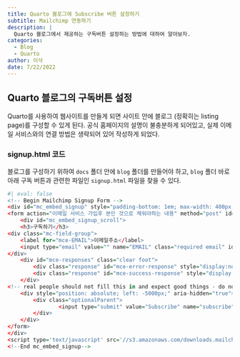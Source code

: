 ```yaml
---
title: Quarto 블로그에 Subscribe 버튼 설정하기
subtitle: Mailchimp 연동하기 
description: |
  Quarto 블로그에서 제공하는 구독버튼 설정하는 방법에 대하여 알아보자.
categories:
  - Blog
  - Quarto
author: 이삭
date: 7/22/2022
---
```


## Quarto 블로그의 구독버튼 설정

Quarto를 사용하여 웹사이트를 만들게 되면 사이트 안에 블로그 (정확히는 listing page)를 구성할 수 있게 된다. 공식 홈페이지의 설명이 불충분하게 되어있고, 실제 이메일 서비스와의 연결 방법은 생략되어 있어 작성하게 되었다.

### signup.html 코드

블로그를 구성하기 위하여 `docs` 폴더 안에 `blog` 폴더를 만들어야 하고, `blog` 폴더 바로 아래 구독 버튼과 관련한 파일인 `signup.html` 파일을 찾을 수 있다.

```r
#| eval: false
<!-- Begin Mailchimp Signup Form -->
<div id="mc_embed_signup" style="padding-bottom: 1em; max-width: 400px;" class="ms-auto me-auto">
<form action="이메일 서비스 가입후 본인 것으로 채워야하는 내용" method="post" id="mc-embedded-subscribe-form" name="mc-embedded-subscribe-form" class="validate" target="_blank" novalidate>
    <div id="mc_embed_signup_scroll">
	<h3>구독하기</h3>
<div class="mc-field-group">
	<label for="mce-EMAIL">이메일주소</label>
	<input type="email" value="" name="EMAIL" class="required email" id="mce-EMAIL" style="font-size: 0.8em; padding: .2em;">
</div>
	<div id="mce-responses" class="clear foot">
		<div class="response" id="mce-error-response" style="display:none"></div>
		<div class="response" id="mce-success-response" style="display:none"></div>
	</div>
<!-- real people should not fill this in and expect good things - do not remove this or risk form bot signups-->
    <div style="position: absolute; left: -5000px;" aria-hidden="true"><input type="text" name="b_3a65f9cd50e92382b37c77ca5_431ec6d99a" tabindex="-1" value=""></div>
        <div class="optionalParent">
                <input type="submit" value="Subscribe" name="subscribe" id="mc-embedded-subscribe" style="min-width: 150px; font-size: 0.8em;" id="mc-embedded-subscribe" class="button btn btn-light btn-sm ms-auto me-auto">
        </div>
    </div>
</form>
</div>
<script type='text/javascript' src='//s3.amazonaws.com/downloads.mailchimp.com/js/mc-validate.js'></script><script type='text/javascript'>(function($) {window.fnames = new Array(); window.ftypes = new Array();fnames[0]='EMAIL';ftypes[0]='email';fnames[1]='FNAME';ftypes[1]='text';fnames[2]='LNAME';ftypes[2]='text';fnames[3]='ADDRESS';ftypes[3]='address';fnames[4]='PHONE';ftypes[4]='phone';fnames[5]='BIRTHDAY';ftypes[5]='birthday';}(jQuery));var $mcj = jQuery.noConflict(true);</script>
<!--End mc_embed_signup-->
```
